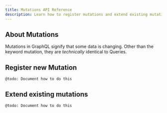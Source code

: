 ```yaml
---
title: Mutations API Reference
description: Learn how to register mutations and extend existing mutations
---
```


## About Mutations

Mutations in GraphQL signify that some data is changing. Other than the keyword mutation, they are _technically_ identical to Queries.

## Register new Mutation

`@todo: Document how to do this`

## Extend existing mutations

`@todo: Document how to do this`
